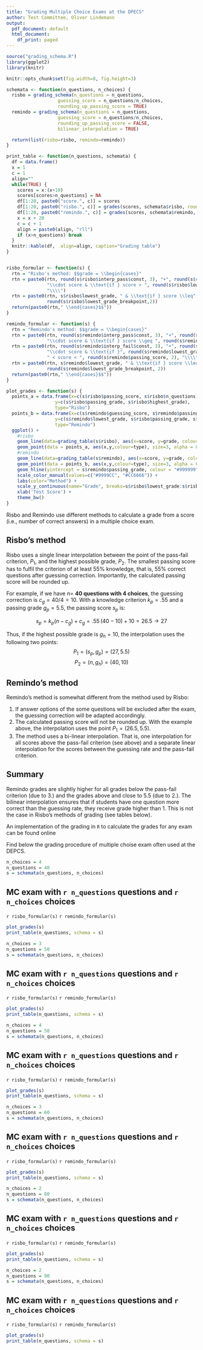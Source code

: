 ```yaml
---
title: "Grading Multiple Choice Exams at the DPECS"
author: Test Committee, Oliver Lindemann
output:
  pdf_document: default
  html_document:
    df_print: paged
---
```


<!-- Version 2 -->

```r
source("grading_schema.R")
library(ggplot2)
library(knitr)

knitr::opts_chunk$set(fig.width=8, fig.height=3)

schemata <- function(n_questions, n_choices) {
  risbo = grading_schema(n_questions = n_questions,
                   guessing_score = n_questions/n_choices,
                   rounding_up_passing_score = TRUE)
  remindo = grading_schema(n_questions = n_questions,
                   guessing_score = n_questions/n_choices,
                   rounding_up_passing_score = FALSE,
                   bilinear_interpolation = TRUE)

  return(list(risbo=risbo, remindo=remindo))
}

print_table <- function(n_questions, schemata) {
  df = data.frame()
  x = 1
  c = 1
  align=""
  while(TRUE) {
    scores = x:(x+19)
    scores[scores>n_questions] = NA
    df[1:20, paste0("score.", c)] = scores
    df[1:20, paste0("risbo.", c)] = grades(scores, schemata$risbo, rounding_digits = 1)
    df[1:20, paste0("remindo.", c)] = grades(scores, schemata$remindo, rounding_digits = 1)
    x = x + 20
    c = c + 1
    align = paste0(align, "rll")
    if (x>n_questions) break
  }
  knitr::kable(df,  align=align, caption="Grading table")
}


risbo_formular <- function(s) {
  rtn = "Risbo's method: $$grade = \\begin{cases}"
  rtn = paste0(rtn, round(s$risbo$interp_pass$const, 3), "+", round(s$risbo$interp_pass$b, 3),
               "\\cdot score & \\text{if } score > ", round(s$risbo$lowest_grade_breakpoint),
               "\\\\")
  rtn = paste0(rtn, s$risbo$lowest_grade, " & \\text{if } score \\leq",
               round(s$risbo$lowest_grade_breakpoint,2))
  return(paste0(rtn," \\end{cases}$$"))
}

remindo_formular <- function(s) {
  rtn = "Remindo's method: $$grade = \\begin{cases}"
  rtn = paste0(rtn, round(s$remindo$interp_pass$const, 3), "+", round(s$remindo$interp_pass$b, 3),
               "\\cdot score & \\text{if } score \\geq ", round(s$remindo$passing_score, 2), "\\\\")
  rtn = paste0(rtn, round(s$remindo$interp_fail$const, 3), "+", round(s$remindo$interp_fail$b, 3),
               "\\cdot score & \\text{if }", round(s$remindo$lowest_grade_breakpoint, 2),
               " < score < ", round(s$remindo$passing_score, 2), "\\\\")
  rtn = paste0(rtn, s$remindo$lowest_grade, " & \\text{if } score \\leq ",
               round(s$remindo$lowest_grade_breakpoint, 2))
  return(paste0(rtn," \\end{cases}$$"))
}

plot_grades <- function(s) {
  points_a = data.frame(x=c(s$risbo$passing_score, s$risbo$n_questions),
                  y=c(s$risbo$passing_grade, s$risbo$highest_grade),
                  type="Risbo")
  points_b = data.frame(x=c(s$remindo$guessing_score, s$remindo$passing_score, s$risbo$n_questions),
                  y=c(s$remindo$lowest_grade, s$risbo$passing_grade, s$risbo$highest_grade),
                  type="Remindo")
  ggplot() +
    #risbo
    geom_line(data=grading_table(s$risbo), aes(x=score, y=grade, colour="Risbo")) +
    geom_point(data = points_a, aes(x,y,colour=type), size=3, alpha = 0.75) +
    #remindo
    geom_line(data=grading_table(s$remindo), aes(x=score, y=grade, colour="Remindo")) +
    geom_point(data = points_b, aes(x,y,colour=type), size=3, alpha = 0.75) +
    geom_hline(yintercept = s$remindo$passing_grade, colour = "#999999") +
    scale_color_manual(values=c("#9999CC", "#CC6666")) +
    labs(color="Method") +
    scale_y_continuous(name="Grade", breaks=s$risbo$lowest_grade:s$risbo$highest_grade) +
    xlab('Test Score') +
    theme_bw()
}
```


Risbo and Remindo use different methods to calculate a grade from a score (i.e., number of correct answers) in a multiple choice exam.

## Risbo's method

Risbo uses a single linear interpolation between the point of the pass-fail criterion, $P_1$, and the highest possible grade, $P_2$. The smallest passing score has to fulfil the criterion of at least 55% knowledge, that is, 55% correct questions after guessing correction. Importantly, the calculated passing score will be rounded up.

For example, if we have $n=$ **40 questions with 4 choices**, the guessing correction is $c_g=40/4=10$. With a knowledge criterion $k_p=.55$ and a passing grade $g_{p}=5.5$, the passing score $s_p$ is:

$$s_p = k_p ( n - c_g) + c_g = .55\, (40 -10) + 10 = 26.5 \rightarrow 27$$

Thus, if the highest possible grade is $g_{h}=10$, the interpolation uses the following two points: $$P_1 = (s_p, g_p)=(27,5.5)$$ $$P_2 =(n, g_h)=(40,10) $$


## Remindo's method

Remindo's method\footnote{Please note that I have only access to the grades of few Remindo exams and I don't know whether this applies to all Remindo exams.} is somewhat different from the method used by Risbo:

1. If answer options of the some questions will be excluded after the exam, the guessing correction will be adapted accordingly.
2. The calculated passing score will not be rounded up. With the example above, the interpolation uses the point $P_1 =(26.5,5.5)$.
3. The method uses a bi-linear interpolation. That is, one interpolation for all scores above the pass-fail criterion (see above) and a separate linear interpolation for the scores between the guessing rate and the pass-fail criterion. 

## Summary

Remindo grades are slightly higher for all grades below the pass-fail criterion (due to 3.) and the grades above and close to 5.5 (due to 2.). The bilinear interpolation ensures that if students have one question more correct than the guessing rate, they receive grade higher than 1. This is not the case in Risbo's methods of grading (see tables below).

An implementation of the grading in `R` to calculate the grades for any exam can be found online \url{https://github.com/lindemann09/eur_test_committee/tree/master/grading}

Find below the grading procedure of multiple choise exam often used at the DEPCS.

\newpage

```r
n_choices = 4
n_questions = 40
s = schemata(n_questions, n_choices)
```
## MC exam with `r n_questions` questions and `r n_choices` choices
`r risbo_formular(s)`
`r remindo_formular(s)`
```r
plot_grades(s)
print_table(n_questions, schema = s)
```

\newpage
```r
n_choices = 3
n_questions = 50
s = schemata(n_questions, n_choices)
```
## MC exam with `r n_questions` questions and `r n_choices` choices
`r risbo_formular(s)`
`r remindo_formular(s)`
```r
plot_grades(s)
print_table(n_questions, schema = s)
```



\newpage
```r
n_choices = 4
n_questions = 50
s = schemata(n_questions, n_choices)
```
## MC exam with `r n_questions` questions and `r n_choices` choices
`r risbo_formular(s)`
`r remindo_formular(s)`
```r
plot_grades(s)
print_table(n_questions, schema = s)
```

\newpage
```r
n_choices = 3
n_questions = 60
s = schemata(n_questions, n_choices)
```
## MC exam with `r n_questions` questions and `r n_choices` choices
`r risbo_formular(s)`
`r remindo_formular(s)`
```r
plot_grades(s)
print_table(n_questions, schema = s)
```




\newpage
```r
n_choices = 2
n_questions = 80
s = schemata(n_questions, n_choices)
```
## MC exam with `r n_questions` questions and `r n_choices` choices
`r risbo_formular(s)`
`r remindo_formular(s)`
```r
plot_grades(s)
print_table(n_questions, schema = s)
```



\newpage
```r
n_choices = 2
n_questions = 90
s = schemata(n_questions, n_choices)
```
## MC exam with `r n_questions` questions and `r n_choices` choices
`r risbo_formular(s)`
`r remindo_formular(s)`
```r
plot_grades(s)
print_table(n_questions, schema = s)
```
